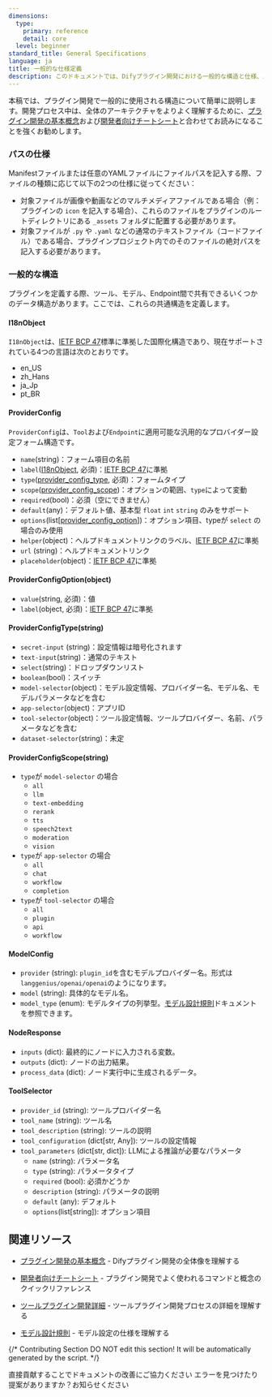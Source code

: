 ```yaml
---
dimensions:
  type:
    primary: reference
    detail: core
  level: beginner
standard_title: General Specifications
language: ja
title: 一般的な仕様定義
description: このドキュメントでは、Difyプラグイン開発における一般的な構造と仕様、パスの仕様、国際化オブジェクト(I18nObject)、プロバイダー設定フォーム構造(ProviderConfig)、モデル設定(ModelConfig)、ノードレスポンス(NodeResponse)、ツールセレクター(ToolSelector)などの重要なデータ構造の定義と用途について詳しく説明します。
---
```


本稿では、プラグイン開発で一般的に使用される構造について簡単に説明します。開発プロセス中は、全体のアーキテクチャをよりよく理解するために、[プラグイン開発の基本概念](/plugin-dev-ja/0111-getting-started-dify-plugin)および[開発者向けチートシート](/plugin-dev-ja/0131-cheatsheet)と合わせてお読みになることを強くお勧めします。

### パスの仕様

Manifestファイルまたは任意のYAMLファイルにファイルパスを記入する際、ファイルの種類に応じて以下の2つの仕様に従ってください：

* 対象ファイルが画像や動画などのマルチメディアファイルである場合（例：プラグインの `icon` を記入する場合）、これらのファイルをプラグインのルートディレクトリにある `_assets` フォルダに配置する必要があります。
* 対象ファイルが `.py` や `.yaml` などの通常のテキストファイル（コードファイル）である場合、プラグインプロジェクト内でのそのファイルの絶対パスを記入する必要があります。

### 一般的な構造

プラグインを定義する際、ツール、モデル、Endpoint間で共有できるいくつかのデータ構造があります。ここでは、これらの共通構造を定義します。

#### I18nObject

`I18nObject`は、[IETF BCP 47](https://tools.ietf.org/html/bcp47)標準に準拠した国際化構造であり、現在サポートされている4つの言語は次のとおりです。

* en_US
* zh_Hans
* ja_Jp
* pt_BR

#### ProviderConfig

`ProviderConfig`は、`Tool`および`Endpoint`に適用可能な汎用的なプロバイダー設定フォーム構造です。

* `name`(string)：フォーム項目の名前
* `label`([I18nObject](#i18nobject), 必須)：[IETF BCP 47](https://tools.ietf.org/html/bcp47)に準拠
* `type`([provider_config_type](#providerconfigtype-string), 必須)：フォームタイプ
* `scope`([provider_config_scope](#providerconfigscope-string))：オプションの範囲、`type`によって変動
* `required`(bool)：必須（空にできません）
* `default`(any)：デフォルト値、基本型 `float` `int` `string` のみをサポート
* `options`(list\[[provider_config_option](#providerconfigoption-object)])：オプション項目、typeが `select` の場合のみ使用
* `helper`(object)：ヘルプドキュメントリンクのラベル、[IETF BCP 47](https://tools.ietf.org/html/bcp47)に準拠
* `url` (string)：ヘルプドキュメントリンク
* `placeholder`(object)：[IETF BCP 47](https://tools.ietf.org/html/bcp47)に準拠

#### ProviderConfigOption(object)

* `value`(string, 必須)：値
* `label`(object, 必須)：[IETF BCP 47](https://tools.ietf.org/html/bcp47)に準拠

#### ProviderConfigType(string)

* `secret-input` (string)：設定情報は暗号化されます
* `text-input`(string)：通常のテキスト
* `select`(string)：ドロップダウンリスト
* `boolean`(bool)：スイッチ
* `model-selector`(object)：モデル設定情報、プロバイダー名、モデル名、モデルパラメータなどを含む
* `app-selector`(object)：アプリID
* `tool-selector`(object)：ツール設定情報、ツールプロバイダー、名前、パラメータなどを含む
* `dataset-selector`(string)：未定

#### ProviderConfigScope(string)

* `type`が `model-selector` の場合
  * `all`
  * `llm`
  * `text-embedding`
  * `rerank`
  * `tts`
  * `speech2text`
  * `moderation`
  * `vision`
* `type`が `app-selector` の場合
  * `all`
  * `chat`
  * `workflow`
  * `completion`
* `type`が `tool-selector` の場合
  * `all`
  * `plugin`
  * `api`
  * `workflow`

#### ModelConfig

* `provider` (string): `plugin_id`を含むモデルプロバイダー名。形式は`langgenius/openai/openai`のようになります。
* `model` (string): 具体的なモデル名。
* `model_type` (enum): モデルタイプの列挙型。[モデル設計規則](/plugin-dev-ja/0411-model-designing-rules#modeltype.ja)ドキュメントを参照できます。

#### NodeResponse

* `inputs` (dict): 最終的にノードに入力される変数。
* `outputs` (dict): ノードの出力結果。
* `process_data` (dict): ノード実行中に生成されるデータ。

#### ToolSelector

* `provider_id` (string): ツールプロバイダー名
* `tool_name` (string): ツール名
* `tool_description` (string): ツールの説明
* `tool_configuration` (dict\[str, Any]): ツールの設定情報
* `tool_parameters` (dict\[str, dict]): LLMによる推論が必要なパラメータ
  * `name` (string): パラメータ名
  * `type` (string): パラメータタイプ
  * `required` (bool): 必須かどうか
  * `description` (string): パラメータの説明
  * `default` (any): デフォルト
  * `options`(list\[string]): オプション項目

## 関連リソース

- [プラグイン開発の基本概念](/plugin-dev-ja/0111-getting-started-dify-plugin) - Difyプラグイン開発の全体像を理解する
- [開発者向けチートシート](/plugin-dev-ja/0131-cheatsheet) - プラグイン開発でよく使われるコマンドと概念のクイックリファレンス

- [ツールプラグイン開発詳細](/plugin-dev-ja/0222-tool-plugin) - ツールプラグイン開発プロセスの詳細を理解する
- [モデル設計規則](/plugin-dev-ja/0411-model-designing-rules) - モデル設定の仕様を理解する

{/*
Contributing Section
DO NOT edit this section!
It will be automatically generated by the script.
*/}

<CardGroup cols="2">
    <Card
        title="このページを編集する"
        icon="pen-to-square"
        href="https://github.com/langgenius/dify-docs/edit/main/plugin-dev-ja/0411-general-specifications.mdx"
    >
        直接貢献することでドキュメントの改善にご協力ください
    </Card>
    <Card
        title="問題を報告する"
        icon="github"
        href="https://github.com/langgenius/dify-docs/issues/new?title=ドキュメントの問題%3A%20general-specificati&body=%23%23%20問題の説明%0A%3C%21--%20発見した問題について簡単に説明してください%20--%3E%0A%0A%23%23%20ページリンク%0Ahttps%3A%2F%2Fgithub.com%2Flanggenius%2Fdify-docs%2Fblob%2Fmain%2Fplugin-dev-ja%2F0411-general-specifications.mdx%0A%0A%23%23%20提案される変更%0A%3C%21--%20特定の変更案がある場合は、ここで説明してください%20--%3E%0A%0A%3C%21--%20ドキュメントの品質向上にご協力いただきありがとうございます！%20--%3E"
    >
        エラーを見つけたり提案がありますか？お知らせください
    </Card>
</CardGroup>
